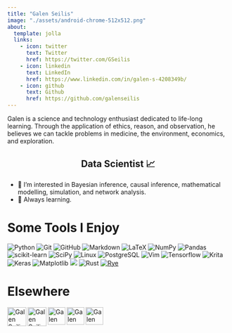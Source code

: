 ```yaml
---
title: "Galen Seilis"
image: "./assets/android-chrome-512x512.png"
about:
  template: jolla
  links:
    - icon: twitter
      text: Twitter
      href: https://twitter.com/GSeilis
    - icon: linkedin
      text: LinkedIn
      href: https://www.linkedin.com/in/galen-s-4208349b/
    - icon: github
      text: Github
      href: https://github.com/galenseilis
---
```


Galen is a science and technology enthusiast dedicated to life-long learning. Through the application of ethics, reason, and observation, he believes we can tackle problems in medicine, the environment, economics, and exploration.

<h2 align="center">
Data Scientist 📈
</h2>

- 👀 I’m interested in Bayesian inference, causal inference, mathematical modelling, simulation, and network analysis.
- 🌱 Always learning.


# Some Tools I Enjoy
![Python](https://img.shields.io/badge/python-3670A0?style=for-the-badge&logo=python&logoColor=ffdd54)
![Git](https://img.shields.io/badge/git-%23F05033.svg?style=for-the-badge&logo=git&logoColor=white)
![GitHub](https://img.shields.io/badge/github-%23121011.svg?style=for-the-badge&logo=github&logoColor=white)
![Markdown](https://img.shields.io/badge/markdown-%23000000.svg?style=for-the-badge&logo=markdown&logoColor=white)
![LaTeX](https://img.shields.io/badge/latex-%23008080.svg?style=for-the-badge&logo=latex&logoColor=white)
![NumPy](https://img.shields.io/badge/numpy-%23013243.svg?style=for-the-badge&logo=numpy&logoColor=white)
![Pandas](https://img.shields.io/badge/pandas-%23150458.svg?style=for-the-badge&logo=pandas&logoColor=white)
![scikit-learn](https://img.shields.io/badge/scikit--learn-%23F7931E.svg?style=for-the-badge&logo=scikit-learn&logoColor=white)
![SciPy](https://img.shields.io/badge/SciPy-%230C55A5.svg?style=for-the-badge&logo=scipy&logoColor=%white)
![Linux](https://img.shields.io/badge/Linux-FCC624?style=for-the-badge&logo=linux&logoColor=black)
![PostgreSQL](https://img.shields.io/badge/PostgreSQL-316192?style=for-the-badge&logo=postgresql&logoColor=white)
![Vim](https://img.shields.io/badge/VIM-%2311AB00.svg?&style=for-the-badge&logo=vim&logoColor=white)
![Tensorflow](https://img.shields.io/badge/TensorFlow-FF6F00?style=for-the-badge&logo=tensorflow&logoColor=white)
![Krita](https://img.shields.io/badge/Krita-203759?style=for-the-badge&logo=krita&logoColor=EEF37B)
![Keras](https://img.shields.io/badge/Keras-%23D00000.svg?style=for-the-badge&logo=Keras&logoColor=white)
![Matplotlib](https://img.shields.io/badge/Matplotlib-%23ffffff.svg?style=for-the-badge&logo=Matplotlib&logoColor=black)
![](https://img.shields.io/badge/%E2%AC%A5_kedro-ffc900)
![Rust](https://img.shields.io/badge/rust-%23000000.svg?style=for-the-badge&logo=rust&logoColor=white)
[![Rye](https://img.shields.io/endpoint?url=https://raw.githubusercontent.com/astral-sh/rye/main/artwork/badge.json)](https://rye.astral.sh)

# Elsewhere


<a href="https://orcid.org/0000-0002-0456-735X" target="_blank" rel="noreferrer noopener" text-decoration=none><img align="left" src="https://upload.wikimedia.org/wikipedia/commons/0/06/ORCID_iD.svg" alt="Galen Seilis | ORCiD" width=43px></a>

<a href="https://scholar.google.com/citations?hl=en&user=4RXGnFkAAAAJ" target="_blank" rel="noreferrer noopener" text-decoration=none><img align="left" src="https://upload.wikimedia.org/wikipedia/commons/c/c7/Google_Scholar_logo.svg" alt="Galen Seilis | Google Scholar" width=43px></a>

<a href="https://www.inaturalist.org/people/5429560" target="_blank" rel="noreferrer noopener" text-decoration=none><img align="left" src=https://upload.wikimedia.org/wikipedia/en/7/76/INaturalist_logo.png alt="Galen Seilis | iNaturalist" width=40px></a>

<a href="https://stackexchange.com/users/5468284/galen" target="_blank" rel="noreferrer noopener" text-decoration=none><img align="left" src=https://upload.wikimedia.org/wikipedia/commons/e/e0/Stack_Exchange_icon.svg alt="Galen Seilis | Stack Exchange" width=40px></a>

<a href="https://www.fiverr.com/users/galenseilis/" target="_blank" rel="noreferrer noopener" text-decoration=none><img align="left" src='https://cdn.worldvectorlogo.com/logos/fiverr-1.svg' alt="Galen Seilis | Stack Exchange" width=40px></a>


